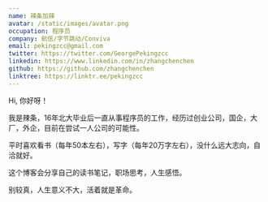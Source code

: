 ```yaml
---
name: 辣条加辣
avatar: /static/images/avatar.png
occupation: 程序员
company: 航信/字节跳动/Conviva
email: pekingzcc@gmail.com
twitter: https://twitter.com/GeorgePekingzcc
linkedin: https://www.linkedin.com/in/zhangchenchen
github: https://github.com/zhangchenchen
linktree: https://linktr.ee/pekingzcc
---
```


Hi, 你好呀！

我是辣条，16年北大毕业后一直从事程序员的工作，经历过创业公司，国企，大厂，外企，目前在尝试一人公司的可能性。

平时喜欢看书（每年50本左右），写字（每年20万字左右），没什么远大志向，自洽就好。

这个博客会分享自己的读书笔记，职场思考，人生感悟。

别较真，人生意义不大，活着就是革命。







